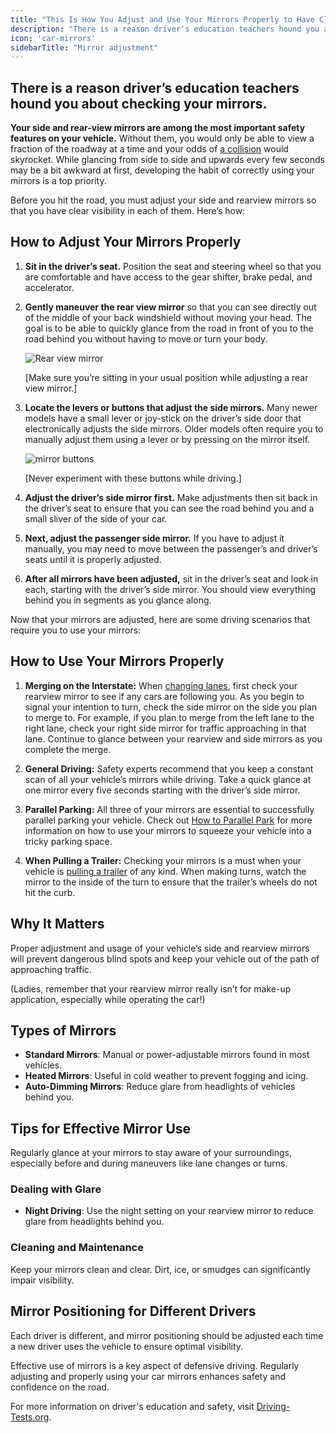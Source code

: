 ```yaml
---
title: "This Is How You Adjust and Use Your Mirrors Properly to Have Clear Visibility"
description: "There is a reason driver's education teachers hound you about checking your mirrors. Learn how to have clear visibility and use mirrors correctly!"
icon: 'car-mirrors'
sidebarTitle: "Mirror adjustment"
---
```


## There is a reason driver’s education teachers hound you about checking your mirrors.

**Your side and rear-view mirrors are among the most important safety features on your vehicle.** Without them, you would only be able to view a fraction of the roadway at a time and your odds of [a collision](https://driving-tests.org/beginner-drivers/top-defensive-driving-tips/) would skyrocket. While glancing from side to side and upwards every few seconds may be a bit awkward at first, developing the habit of correctly using your mirrors is a top priority.

Before you hit the road, you must adjust your side and rearview mirrors so that you have clear visibility in each of them. Here’s how:

## How to Adjust Your Mirrors Properly

1. **Sit in the driver’s seat.** Position the seat and steering wheel so that you are comfortable and have access to the gear shifter, brake pedal, and accelerator.

2. **Gently maneuver the rear view mirror** so that you can see directly out of the middle of your back windshield without moving your head. The goal is to be able to quickly glance from the road in front of you to the road behind you without having to move or turn your body.

   ![Rear view mirror](https://driving-tests.org/wp-content/uploads/2013/12/adjusting-a-rearview-mirror.jpg)

   [Make sure you’re sitting in your usual position while adjusting a rear view mirror.]

3. **Locate the levers or buttons that adjust the side mirrors.** Many newer models have a small lever or joy-stick on the driver’s side door that electronically adjusts the side mirrors. Older models often require you to manually adjust them using a lever or by pressing on the mirror itself.

   ![mirror buttons](https://driving-tests.org/wp-content/uploads/2013/12/mirror-adjustment-button.jpg)

   [Never experiment with these buttons while driving.]

4. **Adjust the driver’s side mirror first.** Make adjustments then sit back in the driver’s seat to ensure that you can see the road behind you and a small sliver of the side of your car.

5. **Next, adjust the passenger side mirror.** If you have to adjust it manually, you may need to move between the passenger’s and driver’s seats until it is properly adjusted.

6. **After all mirrors have been adjusted,** sit in the driver’s seat and look in each, starting with the driver’s side mirror. You should view everything behind you in segments as you glance along.

Now that your mirrors are adjusted, here are some driving scenarios that require you to use your mirrors:

## How to Use Your Mirrors Properly

1. **Merging on the Interstate:** When [changing lanes](https://driving-tests.org/beginner-drivers/common-errors-when-changing-lanes/), first check your rearview mirror to see if any cars are following you. As you begin to signal your intention to turn, check the side mirror on the side you plan to merge to. For example, if you plan to merge from the left lane to the right lane, check your right side mirror for traffic approaching in that lane. Continue to glance between your rearview and side mirrors as you complete the merge.

2. **General Driving:** Safety experts recommend that you keep a constant scan of all your vehicle’s mirrors while driving. Take a quick glance at one mirror every five seconds starting with the driver’s side mirror.

3. **Parallel Parking:** All three of your mirrors are essential to successfully parallel parking your vehicle. Check out [How to Parallel Park](#) for more information on how to use your mirrors to squeeze your vehicle into a tricky parking space.

4. **When Pulling a Trailer:** Checking your mirrors is a must when your vehicle is [pulling a trailer](https://driving-tests.org/beginner-drivers/how-to-drive-with-a-trailer/) of any kind. When making turns, watch the mirror to the inside of the turn to ensure that the trailer’s wheels do not hit the curb.

## Why It Matters
Proper adjustment and usage of your vehicle’s side and rearview mirrors will prevent dangerous blind spots and keep your vehicle out of the path of approaching traffic.

(Ladies, remember that your rearview mirror really isn’t for make-up application, especially while operating the car!)

## Types of Mirrors

- **Standard Mirrors**: Manual or power-adjustable mirrors found in most vehicles.
- **Heated Mirrors**: Useful in cold weather to prevent fogging and icing.
- **Auto-Dimming Mirrors**: Reduce glare from headlights of vehicles behind you.

## Tips for Effective Mirror Use

<Tip title="Regular Checks">
Regularly glance at your mirrors to stay aware of your surroundings, especially before and during maneuvers like lane changes or turns.
</Tip>

### Dealing with Glare

- **Night Driving**: Use the night setting on your rearview mirror to reduce glare from headlights behind you.

### Cleaning and Maintenance

<Note>
Keep your mirrors clean and clear. Dirt, ice, or smudges can significantly impair visibility.
</Note>

## Mirror Positioning for Different Drivers

<Warning>
Each driver is different, and mirror positioning should be adjusted each time a new driver uses the vehicle to ensure optimal visibility.
</Warning>

Effective use of mirrors is a key aspect of defensive driving. Regularly adjusting and properly using your car mirrors enhances safety and confidence on the road.

For more information on driver's education and safety, visit [Driving-Tests.org](https://driving-tests.org).
